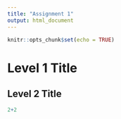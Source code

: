 ```yaml
---
title: "Assignment 1"
output: html_document
---
```


```r
knitr::opts_chunk$set(echo = TRUE)
```

# Level 1 Title

## Level 2 Title

```r
2+2
```

